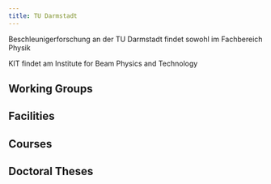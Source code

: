 ```yaml
---
title: TU Darmstadt
---
```



Beschleunigerforschung an der TU Darmstadt findet sowohl im Fachbereich Physik

KIT findet am Institute for Beam Physics and Technology

## Working Groups

<ProfileOrganization rootId=":tu-darmstadt" />

## Facilities

<ProfileFacilities hostId=":tu-darmstadt" />

## Courses

<ProfileCourses universityId=":tu-darmstadt" />

## Doctoral Theses

<ProfileTheses universityId=":tu-darmstadt" />
